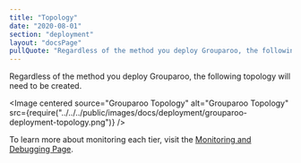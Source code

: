 ```yaml
---
title: "Topology"
date: "2020-08-01"
section: "deployment"
layout: "docsPage"
pullQuote: "Regardless of the method you deploy Grouparoo, the following topology will need to be created."
---
```



Regardless of the method you deploy Grouparoo, the following topology will need to be created.

<Image
  centered
  source="Grouparoo Topology"
  alt="Grouparoo Topology"
  src={require("../../../public/images/docs/deployment/grouparoo-deployment-topology.png")}
/>

To learn more about monitoring each tier, visit the [Monitoring and Debugging Page](/docs/deployment/monitoring-and-debugging).
